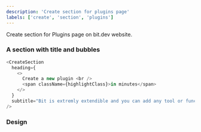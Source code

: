 ```yaml
---
description: 'Create section for plugins page'
labels: ['create', 'section', 'plugins']
---
```



Create section for Plugins page on bit.dev website.

### A section with title and bubbles

```js live
<CreateSection
  heading={
    <>
      Create a new plugin <br />
      <span className={highlightClass}>in minutes</span>
    </>
  }
  subtitle="Bit is extremly extendible and you can add any tool or functionality in minutes and using over 800 available APIs. So what will you make?"
/>
```

### Design

<FigmaEmbed src="https://www.figma.com/embed?embed_host=share&url=https%3A%2F%2Fwww.figma.com%2Ffile%2FesIa0ZGLe0bMyUmCX9bdV6%2FPlugins%3Fnode-id%3D104%253A4664" />
